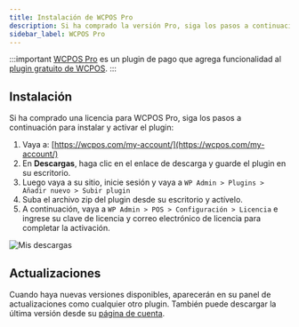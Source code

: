 ```yaml
---
title: Instalación de WCPOS Pro
description: Si ha comprado la versión Pro, siga los pasos a continuación para instalar el plugin.
sidebar_label: WCPOS Pro
---
```


:::important
[WCPOS Pro](http://wcpos.com/pro) es un plugin de pago que agrega funcionalidad al [plugin gratuito de WCPOS](http://wordpress.org/plugins/woocommerce-pos/).
:::

## Instalación

Si ha comprado una licencia para WCPOS Pro, siga los pasos a continuación para instalar y activar el plugin:

1.  Vaya a: [https://wcpos.com/my-account/](https://wcpos.com/my-account/)
2.  En **Descargas**, haga clic en el enlace de descarga y guarde el plugin en su escritorio.
3.  Luego vaya a su sitio, inicie sesión y vaya a `WP Admin > Plugins > Añadir nuevo > Subir plugin`
4.  Suba el archivo zip del plugin desde su escritorio y actívelo.
5.  A continuación, vaya a `WP Admin > POS > Configuración > Licencia` e ingrese su clave de licencia y correo electrónico de licencia para completar la activación.

![Mis descargas](https://wcpos.com/wp-content/uploads/2014/07/my-download.png "Puede descargar WCPOS Pro en su página de cuenta")

## Actualizaciones

Cuando haya nuevas versiones disponibles, aparecerán en su panel de actualizaciones como cualquier otro plugin. También puede descargar la última versión desde su [página de cuenta](https://wcpos.com/my-account/).